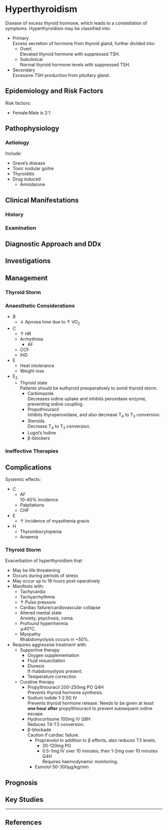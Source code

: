 # Hyperthyroidism


Disease of excess thyroid hormone, which leads to a constellation of symptoms. Hyperthyroidism may be classified into:

* Primary  
Excess secretion of hormone from thyroid gland, further divided into:
	* Overt  
	Elevated thyroid hormone with suppressed TSH.
	* Subclinical  
	Normal thyroid hormone levels with suppressed TSH.
* Secondary  
Excessive TSH production from pituitary gland.

## Epidemiology and Risk Factors

Risk factors:

* Female:Male is 2:1

## Pathophysiology

### Aetiology

Include:

* Grave's disease
* Toxic nodular goitre
* Thyroiditis
* Drug induced
	* Amiodarone

## Clinical Manifestations

### History

### Examination

## Diagnostic Approach and DDx

## Investigations

## Management



### Thyroid Storm


### Anaesthetic Considerations

* B
	* ↓ Apnoea time due to ↑ VO~2~
* C
	* ↑ HR
	* Arrhythmia
		* AF
	* CCF
	* IHD
* E
	* Heat intolerance
	* Weight loss
* E~2~
	* Thyroid state  
	Patients should be euthyroid preoperatively to avoid thyroid storm.
		* Carbimazole  
		Decreases iodine uptake and inhibits peroxidase enzyme, preventing iodine coupling.
		* Propothiouracil  
		Inhibits thyroperoxidase, and also decrease T~4~ to T~3~ conversion.
		* Steroids  
		Decrease T~4~ to T~3~ conversion.
		* Lugol's Iodine
		* β-blockers


### Ineffective Therapies

## Complications

Systemic effects:

* C
	* AF  
	10-40% incidence.
	* Palpitations
	* CHF
* E
	* ↑ Incidence of myasthenia gravis
* H
	* Thyrombocytopenia
	* Anaemia

### Thyroid Storm

Exacerbation of hyperthyroidism that:

* May be life threatening
* Occurs during periods of stress
* May occur up to 18 hours post-operatively
* Manifests with:
	* Tachycardia
	* Tachyarrhythmia
	* ↑ Pulse pressure
	* Cardiac failure/cardiovascular collapse
	* Altered mental state  
	Anxiety, psychosis, coma.
	* Profound hyperthermia  
	⩾40°C.
	* Myopathy  
	Rhabdomyolysis occurs in ~50%.
* Requires aggressive treatment with:
	* Supportive therapy
		* Oxygen supplementation
		* Fluid resuscitation
		* Diuresis  
		If rhabdomyolysis present.
		* Temperature correction
	* Curative therapy
		* Propylthiouracil 200-250mg PO Q4H  
		Prevents thyroid hormone synthesis.
		* Sodium iodide 1-2.5G IV  
		Prevents thyroid hormone release. Needs to be given at least **one hour after** propylthiouracil to prevent subsequent iodine escape.
		* Hydrocortisone 100mg IV Q8H  
		Reduces T4-T3 conversion.
		* β-blockade  
		Caution if cardiac failure.
			* Propranolol 
			In addition to β effects, also reduces T3 levels.
				* 20-120mg PO  
				* 0.5-1mg IV over 10 minutes, then 1-2mg over 10 minutes Q4H  
				Requires haemodynamic monitoring.
			* Esmolol 50-300μg/kg/min


## Prognosis

## Key Studies


---

## References
